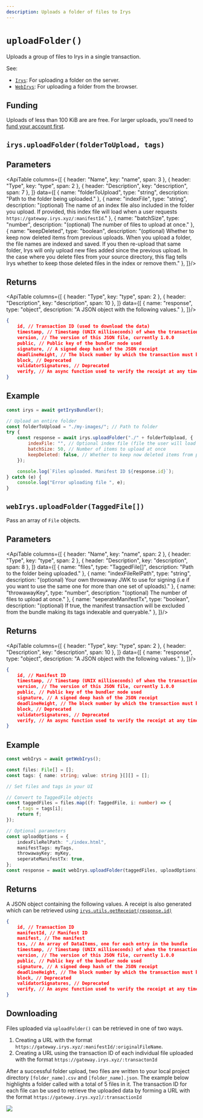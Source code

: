 ```yaml
---
description: Uploads a folder of files to Irys
---
```



# `uploadFolder()`

Uploads a group of files to Irys in a single transaction.

See:
- [`Irys`](#irysuploadfolderfoldertoupload-tags): For uploading a folder on the server.
- [`WebIrys`](#webirysuploadfoldertaggedfile): For uploading a folder from the browser. 

## Funding

Uploads of less than 100 KiB are are free. For larger uploads, you'll need to [fund your account first](/build/d/sdk/payment/fund). 

## `irys.uploadFolder(folderToUpload, tags)`

## Parameters

<ApiTable columns={[
	{ header: "Name", key: "name", span: 3 },
	{ header: "Type", key: "type", span: 2 },
	{ header: "Description", key: "description", span: 7 },
]} data={[
	  { name: "folderToUpload", type: "string", description: "Path to the folder being uploaded." },
		{ name: "indexFile", type: "string", description: "(optional) The name of an index file also included in the folder you upload. If provided, this index file will load when a user requests `https://gateway.irys.xyz/:manifestId`." },
		{ name: "batchSize", type: "number", description: "(optional) The number of files to upload at once." },
		{ name: "keepDeleted", type: "boolean", description: "(optional) Whether to keep now deleted items from previous uploads. When you upload a folder, the file names are indexed and saved. If you then re-upload that same folder, Irys will only upload new files added since the previous upload. In the case where you delete files from your source directory, this flag tells Irys whether to keep those deleted files in the index or remove them." },
]}/>


## Returns

<ApiTable columns={[
	{ header: "Type", key: "type", span: 2 },
	{ header: "Description", key: "description", span: 10 },
]} data={[
	  { name: "response", type: "object", description: "A JSON object with the following values." },
]}/>

```json
{
	id, // Transaction ID (used to download the data)
	timestamp, // Timestamp (UNIX milliseconds) of when the transaction was created and verified
	version, // The version of this JSON file, currently 1.0.0
	public, // Public key of the bundler node used
	signature, // A signed deep hash of the JSON receipt
	deadlineHeight, // The block number by which the transaction must be finalized
	block, // Deprecated
	validatorSignatures, // Deprecated
	verify, // An async function used to verify the receipt at any time
}
```

## Example

```js
const irys = await getIrysBundler();

// Upload an entire folder
const folderToUpload = "./my-images/"; // Path to folder
try {
	const response = await irys.uploadFolder("./" + folderToUpload, {
		indexFile: "", // Optional index file (file the user will load when accessing the manifest)
		batchSize: 50, // Number of items to upload at once
		keepDeleted: false, // Whether to keep now deleted items from previous uploads
	});

	console.log(`Files uploaded. Manifest ID ${response.id}`);
} catch (e) {
	console.log("Error uploading file ", e);
}
```

## `webIrys.uploadFolder(TaggedFile[])`

Pass an array of `File` objects.

## Parameters


<ApiTable columns={[
	{ header: "Name", key: "name", span: 2 },
	{ header: "Type", key: "type", span: 2 },
	{ header: "Description", key: "description", span: 8 },
]} data={[
	  { name: "files", type: "TaggedFile[]", description: "Path to the folder being uploaded." },
		{ name: "indexFileRelPath", type: "string", description: "(optional) Your own throwaway JWK to use for signing (i.e if you want to use the same one for more than one set of uploads)." },
		{ name: "throwawayKey", type: "number", description: "(optional) The number of files to upload at once." },
		{ name: "seperateManifestTx", type: "boolean", description: "(optional) If true, the manifest transaction will be excluded from the bundle making its tags indexable and queryable." },
]}/>

## Returns

<ApiTable columns={[
	{ header: "Type", key: "type", span: 2 },
	{ header: "Description", key: "description", span: 10 },
]} data={[
	  { name: "response", type: "object", description: "A JSON object with the following values." },
]}/>

```json
{
	id, // Manifest ID
	timestamp, // Timestamp (UNIX milliseconds) of when the transaction was created and verified
	version, // The version of this JSON file, currently 1.0.0
	public, // Public key of the bundler node used
	signature, // A signed deep hash of the JSON receipt
	deadlineHeight, // The block number by which the transaction must be finalized
	block, // Deprecated
	validatorSignatures, // Deprecated
	verify, // An async function used to verify the receipt at any time
}
```

## Example

```ts
const webIrys = await getWebIrys();

const files: File[] = [];
const tags: { name: string; value: string }[][] = [];

// Set files and tags in your UI

// Convert to TaggedFile objects
const taggedFiles = files.map((f: TaggedFile, i: number) => {
	f.tags = tags[i];
	return f;
});

// Optional parameters
const uploadOptions = {
	indexFileRelPath: "./index.html",
	manifestTags: myTags,
	throwawayKey: myKey,
	seperateManifestTx: true,
};
const response = await webIrys.uploadFolder(taggedFiles, uploadOptions);
```

## Returns

A JSON object containing the following values. A receipt is also generated which can be retrieved using [`irys.utils.getReceipt(response.id)`](/build/d/sdk/utils/utils-getReceipt)

```json
{
	id, // Transaction ID
	manifestId, // Manifest ID
	manifest, // The manifest
    txs, // An array of DataItems, one for each entry in the bundle
	timestamp, // Timestamp (UNIX milliseconds) of when the transaction was created and verified
	version, // The version of this JSON file, currently 1.0.0
	public, // Public key of the bundler node used
	signature, // A signed deep hash of the JSON receipt
	deadlineHeight, // The block number by which the transaction must be finalized
	block, // Deprecated
	validatorSignatures, // Deprecated
	verify, // An async function used to verify the receipt at any time
}
```

## Downloading

Files uploaded via `uploadFolder()` can be retrieved in one of two ways.

1. Creating a URL with the format `https://gateway.irys.xyz/:manifestId/:originalFileName`.
2. Creating a URL using the transaction ID of each individual file uploaded with the format `https://gateway.irys.xyz/:transactonId`

After a successful folder upload, two files are written to your local project directory `[folder_name].csv` and `[folder_name].json`. The example below highlights a folder called with a total of 5 files in it. The transaction ID for each file can be used to retrieve the uploaded data by forming a URL with the format `https://gateway.irys.xyz]/:transactionId`

<img
	className="rounded-xl mt-5 md:w-5/6 w-full"
	src="/build/img/folder-manifest.png"
/>
